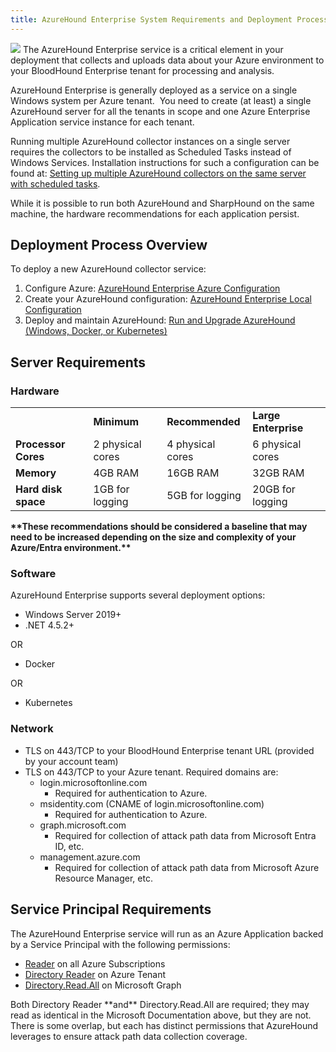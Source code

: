```yaml
---
title: AzureHound Enterprise System Requirements and Deployment Process
---
```


<Frame>
  <img src="/hc/article_attachments/18246479746331.png"/>
</Frame>
The AzureHound Enterprise service is a critical element in your deployment that collects and uploads data about your Azure environment to your BloodHound Enterprise tenant for processing and analysis.


AzureHound Enterprise is generally deployed as a service on a single Windows system per Azure tenant.  You need to create (at least) a single AzureHound server for all the tenants in scope and one Azure Enterprise Application service instance for each tenant.


Running multiple AzureHound collector instances on a single server requires the collectors to be installed as Scheduled Tasks instead of Windows Services. Installation instructions for such a configuration can be found at: [Setting up multiple AzureHound collectors on the same server with scheduled tasks](/hc/en-us/articles/12524909070875-Running-multiple-AzureHound-Enterprise-collectors-on-one-server-with-Scheduled-Tasks).

While it is possible to run both AzureHound and SharpHound on the same machine, the hardware recommendations for each application persist. 

## Deployment Process Overview

To deploy a new AzureHound collector service:

1.  Configure Azure: [AzureHound Enterprise Azure Configuration](/hc/en-us/articles/9296761248283-AzureHound-Enterprise-Azure-Configuration)
2.  Create your AzureHound configuration: [AzureHound Enterprise Local Configuration](/hc/en-us/articles/9296821443995-Create-an-AzureHound-Configuration)
3.  Deploy and maintain AzureHound: [Run and Upgrade AzureHound (Windows, Docker, or Kubernetes)](/hc/en-us/articles/9325560942747-Install-and-Upgrade-AzureHound-Windows-Docker-or-Kubernetes)

## Server Requirements

### Hardware

|     |     |     |     |
| --- | --- | --- | --- |
|     | **Minimum** | **Recommended** | **Large Enterprise  <br/>** |
| **Processor Cores** | 2 physical cores | 4 physical cores | 6 physical cores |
| **Memory** | 4GB RAM | 16GB RAM | 32GB RAM |
| **Hard disk space** | 1GB for logging | 5GB for logging | 20GB for logging |

**\*\*These recommendations should be considered a baseline that may need to be increased depending on the size and complexity of your Azure/Entra environment.\*\***

### Software

AzureHound Enterprise supports several deployment options:

* Windows Server 2019+
* .NET 4.5.2+

OR

* Docker

OR

* Kubernetes

### Network

* TLS on 443/TCP to your BloodHound Enterprise tenant URL (provided by your account team)
* TLS on 443/TCP to your Azure tenant. Required domains are:
    * login.microsoftonline.com
        * Required for authentication to Azure.
    * msidentity.com (CNAME of login.microsoftonline.com)
        * Required for authentication to Azure.
    * graph.microsoft.com
        * Required for collection of attack path data from Microsoft Entra ID, etc.
    * management.azure.com
        * Required for collection of attack path data from Microsoft Azure Resource Manager, etc.

## Service Principal Requirements

The AzureHound Enterprise service will run as an Azure Application backed by a Service Principal with the following permissions:

* [Reader](https://learn.microsoft.com/en-us/azure/role-based-access-control/built-in-roles#reader) on all Azure Subscriptions
* [Directory Reader](https://learn.microsoft.com/en-us/azure/active-directory/roles/permissions-reference#directory-readers) on Azure Tenant
* [Directory.Read.All](https://learn.microsoft.com/en-us/graph/permissions-reference#directory-permissions) on Microsoft Graph

<Note>
Both Directory Reader **and** Directory.Read.All are required; they may read as identical in the Microsoft Documentation above, but they are not. There is some overlap, but each has distinct permissions that AzureHound leverages to ensure attack path data collection coverage.
</Note>
